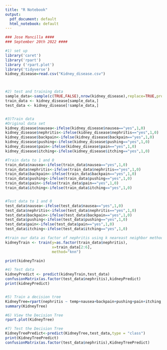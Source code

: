 ```yaml
---
title: "R Notebook"
output:
  pdf_document: default
  html_notebook: default
---
```




```r

### Jose Mancilla ####
### September 20th 2022 ####

#1) set up 
library('caret')
library('rpart')
library ('rpart.plot')
library('tidyverse')
kidney_disease=read.csv("Kidney_disease.csv")



#2) test and training data
sample_data<-sample(c(TRUE,FALSE),nrow(kidney_disease),replace=TRUE,prob =c(0.7,0.3))
train_data <- kidney_disease[sample_data,]
test_data <- kidney_disease[!sample_data,]


#3)Train data
#Original data set
kidney_disease$nausea<-ifelse(kidney_disease$nausea=="yes",1,0)
kidney_disease$nephritis<-ifelse(kidney_disease$nephritis=="yes",1,0)
kidney_disease$backpain<-ifelse(kidney_disease$backpain=="yes",1,0)
kidney_disease$pushing<-ifelse(kidney_disease$pushing=="yes",1,0)
kidney_disease$pain<-ifelse(kidney_disease$pain=="yes",1,0)
kidney_disease$itching<-ifelse(kidney_disease$itching=="yes",1,0)

#Train data to 1 and 0
train_data$nausea<-ifelse(train_data$nausea=="yes",1,0)
train_data$nephritis<-ifelse(train_data$nephritis=="yes",1,0)
train_data$backpain<-ifelse(train_data$backpain=="yes",1,0)
train_data$pushing<-ifelse(train_data$pushing=="yes",1,0)
train_data$pain<-ifelse(train_data$pain=="yes",1,0)
train_data$itching<-ifelse(train_data$itching=="yes",1,0)


#Test data to 1 and 0
test_data$nausea<-ifelse(test_data$nausea=="yes",1,0)
test_data$nephritis<-ifelse(test_data$nephritis=="yes",1,0)
test_data$backpain<-ifelse(test_data$backpain=="yes",1,0)
test_data$pushing<-ifelse(test_data$pushing=="yes",1,0)
test_data$pain<-ifelse(test_data$pain=="yes",1,0)
test_data$itching<-ifelse(test_data$itching=="yes",1,0)

#train our data as factor of nephritis using k neareast neighbor method
kidneyTrain <- train(y=as.factor(train_data$nephritis),
                     x=train_data[2:6],
                     method="knn")

print(kidneyTrain)

#4) Test data
kidneyPredict <- predict(kidneyTrain,test_data)
confusionMatrix(as.factor(test_data$nephritis),kidneyPredict)
print(kidneyPredict)


#5) Train a decision tree
KidneyTree=rpart(nephritis ~ temp+nausea+backpain+pushing+pain+itching, data =train_data,method="class")
summary(KidneyTree)

#6) View the Decision Tree
rpart.plot(KidneyTree)

#7) Test the Decision Tree
KidneyTreePredict<-predict(KidneyTree,test_data,type = "class")
print(KidneyTreePredict)
confusionMatrix(as.factor(test_data$nephritis),KidneyTreePredict)










```



